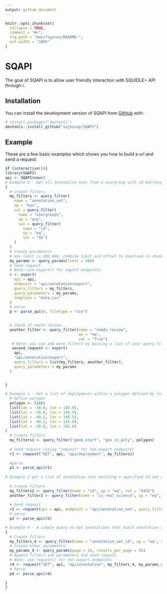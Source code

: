 ```yaml
---
output: github_document
---
```


<!-- README.md is generated from README.Rmd. Please edit that file -->

```r
knitr::opts_chunk$set(
  collapse = TRUE,
  comment = "#>",
  fig.path = "man/figures/README-",
  out.width = "100%"
)
```

# SQAPI

<!-- badges: start -->
<!-- badges: end -->

The goal of SQAPI is to allow user friendly interaction with SQUIDLE+ API through r.

## Installation

You can install the development version of SQAPI from [GitHub](https://github.com/) with:

``` r
# install.packages("devtools")
devtools::install_github("sajessop/SQAPI")
```

## Example

These are a few basic examples which shows you how to build a url and send a request:

```r
if (interactive()){
library(SQAPI)
api <- SQAPI$new()
# Example 0 - Get all annotation sets from a usergroup with id matching 92
{
  # Create filters
  my_filters <- query_filter(
    name = "annotation_set",
    op = "has",
    val = query_filter(
      name = "usergroups",
      op = "any",
      val = query_filter(
        name = "id", 
        op = "eq", 
        val = "92")
    )
  )
  # Create parameters
  # max limit is 200 000, combine limit and offset to download in chunks
  my_params <- query_params(limit = 200)
  # Send request
  # Note: use export() for export endpoints
  r <- export(
    api = api,
    endpoint = "api/annotation/export",
    query_filters = my_filters,
    query_parameters = my_params,
    template = "data.csv"
  )
  # parse
  p <- parse_api(r, filetype = "csv")

  
  # Check if needs review...
  another_filter <- query_filter(name = "needs_review", 
                                 op = "eq", 
                                 val = "True")
   # Note: you can add more filters by passing a list of your query filters
   second_request <- export(
    api,
    "api/annotation/export",
    query_filters = list(my_filters, another_filter),
    query_parameters = my_params
  )

   
}

# Example 1 - Get a list of deployments within a polygon defined by lat long coords
  # Define polygon
  polygon <- list(
  list(lat = -38.8, lon = 145.0),
  list(lat = -38.8, lon = 149.5),
  list(lat = -40.2, lon = 149.5),
  list(lat = -40.2, lon = 145.0),
  list(lat = -38.8, lon = 145.0)
)
  # Create filters
  my_filters1 <- query_filter("geom_start", "geo_in_poly", polygon)
  
  # Send request (using "request" for non-export endpoint)
  r1 <- request("GET", api, "api/deployment", my_filters1)
  
  #parse
  p1 <- parse_api(r1)
  
# Example 2 get a list of annotation sets matching a specified id and check if they are real science
  
  # Create filters
  my_filters2 <- query_filter(name = "id", op = "eq", val = "5432")
  another_filter2 <- query_filter(name = "is_real_science", op = "eq", val = "true")
  
  # Send request
  r2 <- request(api = api, endpoint = "api/annotation_set", query_filters = list(my_filters2,another_filter2), verb = "GET")
  # parse
  p2 <- parse_api(r2)

# Example 4 - A simple query to Get annotations that match annotation_set_id = 5432 and specify pagination parameters
{
  # Create filters
  my_filters_4 <- query_filter(name = "annotation_set_id", op = "eq", val = "5432")
  # Create other parameters
  my_params_4 <- query_params(page = 14, results_per_page = 56)
  # Append filters and parameters and send request
  # Note: use request() for non export endpoints
  r4 <- request("GET", api, "api/annotation", my_filters_4, my_params_4)
  # Parse
  p4 <- parse_api(r4)

}
}
```




